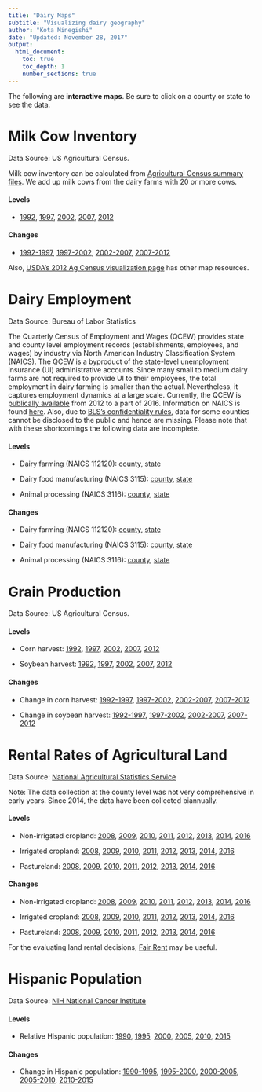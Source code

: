 ```yaml
---
title: "Dairy Maps"
subtitle: "Visualizing dairy geography"
author: "Kota Minegishi"
date: "Updated: November 28, 2017"
output: 
  html_document:
    toc: true
    toc_depth: 1
    number_sections: true
---
```


<!-- <script src="target_blank.js"></script> -->

<!-- ```{r, results='asis'} -->
<!-- cat(' -->
<!-- <script> -->
<!--   d3.select("body").append("p").text("d3 made me") -->
<!-- </script> -->
<!-- ') -->
<!-- ``` -->

<!-- <script> -->
<!-- var links = document.querySelectorAll( 'a' ); -->
<!--     for( var i=0, limit=links.length; i<limit; i++ ) { -->
<!--         if(links[i].href.indexOf(location.hostname)===-1){ -->
<!--         links[i].setAttribute("target", "_blank"); -->
<!--       } -->
<!--     } -->
<!-- </script> -->


<!-- ```{r, echo = FALSE, results = 'asis'}  -->
<!-- library(shiny) -->
<!--   tags$head( -->
<!--     tags$script(type ="text/javascript",  src ="target_blank.js") -->
<!--   ) -->
<!-- ``` -->


The following are **interactive maps**. Be sure to click on a county or state to see the data.   

# Milk Cow Inventory 
Data Source: US Agricultural Census.

Milk cow inventory can be calculated from  [Agricultural Census summary files](http://www.icpsr.umich.edu/icpsrweb/ICPSR/studies/35206). We add up milk cows from the dairy farms with 20 or more cows. 

#### Levels {-}

<!-- * [2012](html/cow_inventory_2012.html)  -->

* <a href="html/cow_inventory_1992.html" target="_blank" >1992</a>,
<a href="html/cow_inventory_1997.html" target="_blank" >1997</a>,
<a href="html/cow_inventory_2002.html" target="_blank" >2002</a>,
<a href="html/cow_inventory_2007.html" target="_blank" >2007</a>,
<a href="html/cow_inventory_2012.html" target="_blank" >2012</a>

#### Changes {-}
* <a href="html/change_cow_inventory_1992_1997.html" target="_blank" >1992-1997</a>,
<a href="html/change_cow_inventory_1997_2002.html" target="_blank" >1997-2002</a>,
<a href="html/change_cow_inventory_2002_2007.html" target="_blank" >2002-2007</a>,
<a href="html/change_cow_inventory_2007_2012.html" target="_blank" >2007-2012</a>


Also, [USDA's 2012 Ag Census visualization page](https://www.agcensus.usda.gov/Publications/2012/Online_Resources/Ag_Census_Web_Maps/) has other map resources. 


# Dairy Employment
Data Source: Bureau of Labor Statistics

The Quarterly Census of Employment and Wages (QCEW) provides state and county level employment records (establishments, employees, and wages) by industry via North American Industry Classification System (NAICS). The QCEW is a byproduct of the state-level unemployment insurance (UI) administrative accounts. Since many small to medium dairy farms are not required to provide UI to their employees, the total employment in dairy farming is smaller than the actual. Nevertheless, it captures employment dynamics at a large scale. Currently, the QCEW is [publically available](https://data.bls.gov/cew/doc/access/csv_data_slices.htm)  from 2012 to a part of 2016. Information on NAICS is found [here](https://classcodes.com/naics-4-digit-industry-group-code-list/).  Also, due to [BLS's confidentiality rules](https://www.bls.gov/cew/cewfaq.htm#Q14), data for some counties cannot be disclosed to the public and hence are missing. Please note that with these shortcomings the following data are incomplete.     

#### Levels {-}

<!-- * Dairy farming (NAICS 112120): [county](html/employment_dairy_farming.html){:target="_blank"}, [state](html/employment_st_dairy_farming.html) -->

* Dairy farming (NAICS 112120): <a href="html/employment_dairy_farming.html" target="_blank">county</a>, 
<a href="html/employment_st_change_dairy_farming.html" target="_blank">state</a>

* Dairy food manufacturing (NAICS 3115): <a href="html/employment_dairy_food_mf.html" target="_blank">county</a>, 
<a href="html/employment_st_dairy_food_mf.html" target="_blank">state</a>

* Animal processing (NAICS 3116): <a href="html/employment_animal_processing.html" target="_blank">county</a>, 
<a href="html/employment_st_animal_processing.html" target="_blank">state</a>


#### Changes {-}

* Dairy farming (NAICS 112120): <a href="html/employment_change_dairy_farming.html" target="_blank">county</a>, 
<a href="html/employment_change_st_dairy_farming.html" target="_blank">state</a>

* Dairy food manufacturing (NAICS 3115): <a href="html/employment_change_dairy_food_mf.html" target="_blank">county</a>, 
<a href="html/employment_change_st_dairy_food_mf.html" target="_blank">state</a>

* Animal processing (NAICS 3116): <a href="html/employment_change_animal_processing.html" target="_blank">county</a>, 
<a href="html/employment_change_st_animal_processing.html" target="_blank">state</a>


# Grain Production
Data Source: US Agricultural Census.

#### Levels {-}

* Corn harvest: <a href="html/harvest_corn_1992.html" target="_blank" >1992</a>,
<a href="html/harvest_corn_1997.html" target="_blank" >1997</a>,
<a href="html/harvest_corn_2002.html" target="_blank" >2002</a>,
<a href="html/harvest_corn_2007.html" target="_blank" >2007</a>,
<a href="html/harvest_corn_2012.html" target="_blank" >2012</a>

* Soybean harvest: <a href="html/harvest_soybean_1992.html" target="_blank">1992</a>,
<a href="html/harvest_soybean_1997.html" target="_blank">1997</a>,
<a href="html/harvest_soybean_2002.html" target="_blank">2002</a>,
<a href="html/harvest_soybean_2007.html" target="_blank">2007</a>,
<a href="html/harvest_soybean_2012.html" target="_blank">2012</a>

#### Changes {-}

* Change in corn harvest: <a href="html/change_harvest_corn_1992_1997.html" target="_blank" >1992-1997</a>,
<a href="html/change_harvest_corn_1997_2002.html" target="_blank" >1997-2002</a>,
<a href="html/change_harvest_corn_2002_2007.html" target="_blank" >2002-2007</a>,
<a href="html/change_harvest_corn_2007_2012.html" target="_blank" >2007-2012</a>

* Change in soybean harvest: <a href="html/change_harvest_soybean_1992_1997.html" target="_blank" >1992-1997</a>,
<a href="html/change_harvest_soybean_1997_2002.html" target="_blank" >1997-2002</a>,
<a href="html/change_harvest_soybean_2002_2007.html" target="_blank" >2002-2007</a>,
<a href="html/change_harvest_soybean_2007_2012.html" target="_blank" >2007-2012</a>


# Rental Rates of Agricultural Land
Data Source: [National Agricultural Statistics Service](https://www.nass.usda.gov/Surveys/Guide_to_NASS_Surveys/Cash_Rents_by_County/)

Note: The data collection at the county level was not very comprehensive in early years. Since 2014, the data have been collected biannually.

#### Levels {-}

* Non-irrigated cropland: <a href="html/rent_non_irrigated_2008.html" target="_blank" >2008</a>,
<a href="html/rent_non_irrigated_2009.html" target="_blank" >2009</a>,
<a href="html/rent_non_irrigated_2010.html" target="_blank" >2010</a>,
<a href="html/rent_non_irrigated_2011.html" target="_blank" >2011</a>, 
<a href="html/rent_non_irrigated_2012.html" target="_blank" >2012</a>, 
<a href="html/rent_non_irrigated_2013.html" target="_blank" >2013</a>, 
<a href="html/rent_non_irrigated_2014.html" target="_blank" >2014</a>, 
<a href="html/rent_non_irrigated_2016.html" target="_blank" >2016</a>

* Irrigated cropland: <a href="html/rent_irrigated_2008.html" target="_blank" >2008</a>,
<a href="html/rent_irrigated_2009.html" target="_blank" >2009</a>,
<a href="html/rent_irrigated_2010.html" target="_blank" >2010</a>,
<a href="html/rent_irrigated_2011.html" target="_blank" >2011</a>, 
<a href="html/rent_irrigated_2012.html" target="_blank" >2012</a>, 
<a href="html/rent_irrigated_2013.html" target="_blank" >2013</a>, 
<a href="html/rent_irrigated_2014.html" target="_blank" >2014</a>, 
<a href="html/rent_irrigated_2016.html" target="_blank" >2016</a>

* Pastureland: <a href="html/rent_pastureland_2008.html" target="_blank" >2008</a>,
<a href="html/rent_pastureland_2009.html" target="_blank" >2009</a>,
<a href="html/rent_pastureland_2010.html" target="_blank" >2010</a>,
<a href="html/rent_pastureland_2011.html" target="_blank" >2011</a>, 
<a href="html/rent_pastureland_2012.html" target="_blank" >2012</a>, 
<a href="html/rent_pastureland_2013.html" target="_blank" >2013</a>, 
<a href="html/rent_pastureland_2014.html" target="_blank" >2014</a>, 
<a href="html/rent_pastureland_2016.html" target="_blank" >2016</a>


#### Changes {-}

* Non-irrigated cropland: <a href="html/change_rent_non_irrigated_2008.html" target="_blank" >2008</a>,
<a href="html/change_rent_non_irrigated_2009.html" target="_blank" >2009</a>,
<a href="html/change_rent_non_irrigated_2010.html" target="_blank" >2010</a>,
<a href="html/change_rent_non_irrigated_2011.html" target="_blank" >2011</a>, 
<a href="html/change_rent_non_irrigated_2012.html" target="_blank" >2012</a>, 
<a href="html/change_rent_non_irrigated_2013.html" target="_blank" >2013</a>, 
<a href="html/change_rent_non_irrigated_2014.html" target="_blank" >2014</a>, 
<a href="html/change_rent_non_irrigated_2016.html" target="_blank" >2016</a>

* Irrigated cropland: <a href="html/change_rent_irrigated_2008.html" target="_blank" >2008</a>,
<a href="html/change_rent_irrigated_2009.html" target="_blank" >2009</a>,
<a href="html/change_rent_irrigated_2010.html" target="_blank" >2010</a>,
<a href="html/change_rent_irrigated_2011.html" target="_blank" >2011</a>, 
<a href="html/change_rent_irrigated_2012.html" target="_blank" >2012</a>, 
<a href="html/change_rent_irrigated_2013.html" target="_blank" >2013</a>, 
<a href="html/change_rent_irrigated_2014.html" target="_blank" >2014</a>, 
<a href="html/change_rent_irrigated_2016.html" target="_blank" >2016</a>

* Pastureland: <a href="html/change_rent_pastureland_2008.html" target="_blank" >2008</a>,
<a href="html/change_rent_pastureland_2009.html" target="_blank" >2009</a>,
<a href="html/change_rent_pastureland_2010.html" target="_blank" >2010</a>,
<a href="html/change_rent_pastureland_2011.html" target="_blank" >2011</a>, 
<a href="html/change_rent_pastureland_2012.html" target="_blank" >2012</a>, 
<a href="html/change_rent_pastureland_2013.html" target="_blank" >2013</a>, 
<a href="html/change_rent_pastureland_2014.html" target="_blank" >2014</a>, 
<a href="html/change_rent_pastureland_2016.html" target="_blank" >2016</a>

For the evaluating land rental decisions, [Fair Rent](https://fairrent.umn.edu/Default.aspx) may be useful. 

# Hispanic Population
Data Source: [NIH National Cancer Institute](https://seer.cancer.gov/popdata/download.html)


#### Levels {-}

* Relative Hispanic population:  <a href="html/hispanic_pop_1990.html" target="_blank" >1990</a>,
<a href="html/hispanic_pop_1995.html" target="_blank" >1995</a>,
<a href="html/hispanic_pop_2000.html" target="_blank" >2000</a>,
<a href="html/hispanic_pop_2005.html" target="_blank" >2005</a>,
<a href="html/hispanic_pop_2010.html" target="_blank" >2010</a>,
<a href="html/hispanic_pop_2015.html" target="_blank" >2015</a>

#### Changes {-}

* Change in Hispanic population: <a href="html/change_hispanic_pop_1995.html" target="_blank" >1990-1995</a>,
<a href="html/change_hispanic_pop_2000.html" target="_blank" >1995-2000</a>,
<a href="html/change_hispanic_pop_2005.html" target="_blank" >2000-2005</a>,
<a href="html/change_hispanic_pop_2010.html" target="_blank" >2005-2010</a>,
<a href="html/change_hispanic_pop_2015.html" target="_blank" >2010-2015</a>




